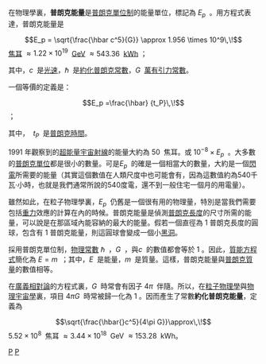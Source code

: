 {{NoteTA|G1=物理學}}

在物理學裏，'''普朗克能量'''是[[普朗克單位制|普朗克單位制]]的能量單位，標記為 <math>E_p\,\!</math> 。用方程式表達，普朗克能量是
:<math>E_p = \sqrt{\frac{\hbar c^5}{G}} \approx 1.956 \times 10^9\,\!</math> [[焦耳|焦耳]] <math> \approx 1.22 \times 10^{19}\,\!</math> [[電子伏特|GeV]] <math> \approx 543.36\,\!</math> [[千瓦·時|kWh]] ；

其中，<math>c\,\!</math> 是[[光速|光速]]，<math>\hbar\,\!</math> 是[[約化普朗克常數|約化普朗克常數]]，<math>G\,\!</math> [[萬有引力常數|萬有引力常數]]。

一個等價的定義是：
:<math>E_p =\frac{\hbar} {t_P}\,\!</math> ；

其中， <math>\ t_P\,\!</math> 是[[普朗克時間|普朗克時間]]。

1991 年觀察到的[[宇宙射線|超能量宇宙射線]]的能量大約為 <math>50\,\!</math> 焦耳。或 <math>10^{ - 8}\times E_p\,\!</math> 。大多數的[[普朗克單位|普朗克單位]]都是很小的數量。可是<math>E_p\,\!</math> 的確是一個相當大的數量，大約是一個[[閃電|閃電]]所需要的能量（其實這個數值在人類尺度中也可能會有，因為這數值約為540千瓦·小時，也就是我們通常所說的540度電，還不到一般住宅一個月的用電量）。

雖然如此，在粒子物理學裏，<math>E_p\,\!</math> 仍舊是一個很有用的物理量，特別是當我們需要包括[[重力|重力]]效應的計算在內的時候。普朗克能量是偵測[[普朗克長度|普朗克長度]]的尺寸所需的能量，可以說是在那區域內能容納的最大的能量。假若一個直徑為 1 普朗克長度的圓球，包含有 1 普朗克能量，則這圓球會變成一個小[[黑洞|黑洞]]。

採用普朗克單位制，[[物理常數|物理常數]] <math>\hbar\,\!</math> ，<math>G\,\!</math> ，與<math>c\,\!</math> 的數值都會等於 1 。因此，[[質能方程式|質能方程式]]簡化為 <math>E=m\,\!</math> ；其中，<math>E\,\!</math> 是能量，<math>m\,\!</math> 是質量。這樣，普朗克能量與[[普朗克質量|普朗克質量]]的數值相等。

在[[廣義相對論|廣義相對論]]的方程式裏，<math>G\,\!</math> 時常會有因子 <math>4\pi\,\!</math> 伴隨。所以，在[[粒子物理學|粒子物理學]]與[[物理宇宙學|物理宇宙學]]裏，項目 <math>4\pi G\,\!</math> 時常被歸一化為 1 。因而產生了常數'''約化普朗克能量'''，定義為
:<math>\sqrt{\frac{\hbar{}c^5}{4\pi G}}\approx\,\!</math> <math>5.52\times 10^8\,\!</math> 焦耳 <math>\approx3.44 \times 10^{18}\,\!</math> GeV <math> \approx 153.28\,\!</math> kWh。


{{Planckunits}}

[[Category:自然單位|P]]
[[Category:能量单位|P]]